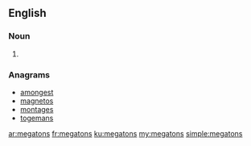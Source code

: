 ==English==

===Noun===
{{head|en}}

# {{plural of|megaton}}

===Anagrams===
* [[amongest#English|amongest]]
* [[magnetos#English|magnetos]]
* [[montages#English|montages]]
* [[togemans#English|togemans]]

[[ar:megatons]]
[[fr:megatons]]
[[ku:megatons]]
[[my:megatons]]
[[simple:megatons]]